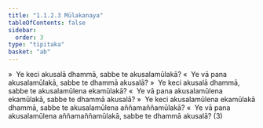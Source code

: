 ```yaml
---
title: "1.1.2.3 Mūlakanaya"
tableOfContents: false
sidebar:
  order: 3
type: "tipitaka"
basket: "ab"
---
```



<DynamicBreadcrumb />

<Division number="19">

<Paragraph number="38">
»  Ye keci akusalā dhammā, sabbe te akusalamūlakā?
</Paragraph>

<Paragraph number="39">
«  Ye vā pana akusalamūlakā, sabbe te dhammā akusalā?
</Paragraph>

</Division>
<Division number="20">

<Paragraph number="40">
»  Ye keci akusalā dhammā, sabbe te akusalamūlena ekamūlakā?
</Paragraph>

<Paragraph number="41">
«  Ye vā pana akusalamūlena ekamūlakā, sabbe te dhammā akusalā?
</Paragraph>

</Division>
<Division number="21">

<Paragraph number="42">
»  Ye keci akusalamūlena ekamūlakā dhammā, sabbe te akusalamūlena aññamaññamūlakā?
</Paragraph>

<Paragraph number="43">
«  Ye vā pana akusalamūlena aññamaññamūlakā, sabbe te dhammā akusalā? (3)
</Paragraph>
</Division>